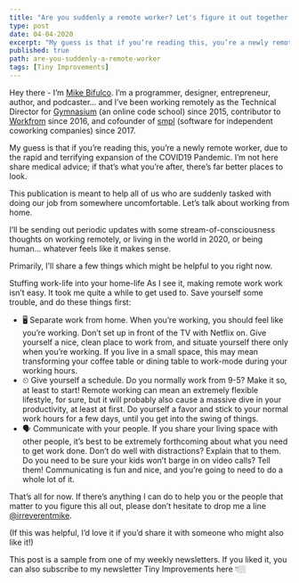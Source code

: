 ```yaml
---
title: "Are you suddenly a remote worker? Let's figure it out together."
type: post
date: 04-04-2020
excerpt: "My guess is that if you’re reading this, you’re a newly remote worker, due to the rapid and terrifying expansion of the COVID19 Pandemic. I’m not here share medical advice; if that’s what you’re after, there’s far better places to look."
published: true
path: are-you-suddenly-a-remote-worker
tags: [Tiny Improvements]
---
```


Hey there - I’m [Mike Bifulco](https://twitter.com/irreverentmike). I’m a programmer, designer, entrepreneur, author, and podcaster… and I’ve been working remotely as the Technical Director for [Gymnasium](https://thegymnasium.com) (an online code school) since 2015, contributor to [Workfrom](https://workfrom.co) since 2016, and cofounder of [smpl](https://smpl.io) (software for independent coworking companies) since 2017.

My guess is that if you’re reading this, you’re a newly remote worker, due to the rapid and terrifying expansion of the COVID19 Pandemic. I’m not here share medical advice; if that’s what you’re after, there’s far better places to look.

This publication is meant to help all of us who are suddenly tasked with doing our job from somewhere uncomfortable. Let’s talk about working from home.

I’ll be sending out periodic updates with some stream-of-consciousness thoughts on working remotely, or living in the world in 2020, or being human… whatever feels like it makes sense.

Primarily, I’ll share a few things which might be helpful to you right now.

Stuffing work-life into your home-life
As I see it, making remote work work isn’t easy. It took me quite a while to get used to. Save yourself some trouble, and do these things first:

- 🖥 Separate work from home. When you’re working, you should feel like you’re working. Don’t set up in front of the TV with Netflix on. Give yourself a nice, clean place to work from, and situate yourself there only when you’re working. If you live in a small space, this may mean transforming your coffee table or dining table to work-mode during your working hours.
- ⏲ Give yourself a schedule. Do you normally work from 9-5? Make it so, at least to start! Remote working can mean an extremely flexible lifestyle, for sure, but it will probably also cause a massive dive in your productivity, at least at first. Do yourself a favor and stick to your normal work hours for a few days, until you get into the swing of things.
- 🗣 Communicate with your people. If you share your living space with other people, it’s best to be extremely forthcoming about what you need to get work done. Don’t do well with distractions? Explain that to them. Do you need to be sure your kids won’t barge in on video calls? Tell them! Communicating is fun and nice, and you’re going to need to do a whole lot of it.

That’s all for now. If there’s anything I can do to help you or the people that matter to you figure this all out, please don’t hesitate to drop me a line [@irreverentmike](https://twitter.com/irreverentmike).

(If this was helpful, I’d love it if you’d share it with someone who might also like it!)

This post is a sample from one of my weekly newsletters.  If you liked it, you can also subscribe to my newsletter Tiny Improvements here 👇🏼


